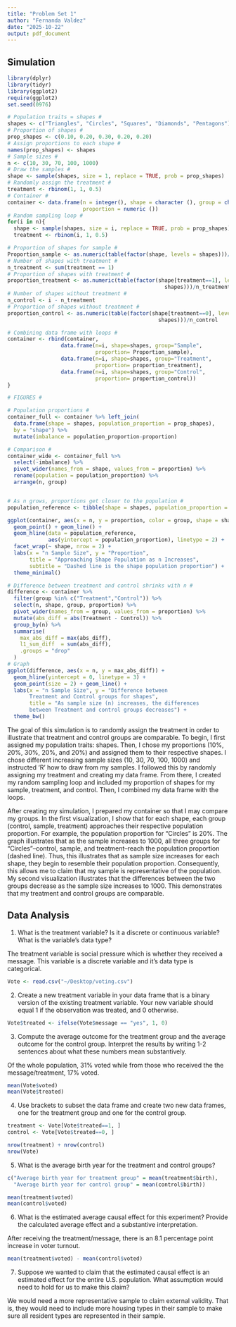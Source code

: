 ```yaml
---
title: "Problem Set 1"
author: "Fernanda Valdez"
date: "2025-10-22"
output: pdf_document
---
```



## Simulation



```r
library(dplyr)
library(tidyr)
library(ggplot2)
require(ggplot2)
set.seed(0976)
```


```r

# Population traits = shapes #
shapes <- c("Triangles", "Circles", "Squares", "Diamonds", "Pentagons")
# Proportion of shapes #
prop_shapes <- c(0.10, 0.20, 0.30, 0.20, 0.20)
# Assign proportions to each shape #
names(prop_shapes) <- shapes
# Sample sizes #
n <- c(10, 30, 70, 100, 1000)
# Draw the samples #
shape <- sample(shapes, size = 1, replace = TRUE, prob = prop_shapes)
# Randomly assign the treatment #
treatment <- rbinom(1, 1, 0.5)
# Container #
container <- data.frame(n = integer(), shape = character (), group = character(), 
                        proportion = numeric ())
# Random sampling loop #
for(i in n){
  shape <- sample(shapes, size = i, replace = TRUE, prob = prop_shapes)
  treatment <- rbinom(i, 1, 0.5)

# Proportion of shapes for sample #
Proportion_sample <- as.numeric(table(factor(shape, levels = shapes)))/i
# Number of shapes with treatment #
n_treatment <- sum(treatment == 1)
# Proportion of shapes with treatment #
proportion_treatment <- as.numeric(table(factor(shape[treatment==1], levels = 
                                                  shapes)))/n_treatment
# Number of shapes without treatment #
n_control <- i - n_treatment
# Proportion of shapes without treatment #
proportion_control <- as.numeric(table(factor(shape[treatment==0], levels=
                                                shapes)))/n_control

# Combining data frame with loops #
container <- rbind(container,
                 data.frame(n=i, shape=shapes, group="Sample", 
                            proportion= Proportion_sample),
                 data.frame(n=i, shape=shapes, group="Treatment", 
                            proportion= proportion_treatment),
                 data.frame(n=i, shape=shapes, group="Control", 
                            proportion= proportion_control))
}

# FIGURES #

# Population proportions #
container_full <- container %>% left_join(
  data.frame(shape = shapes, population_proportion = prop_shapes), 
  by = "shape") %>% 
  mutate(imbalance = population_proportion-proportion)

# Comparison #
container_wide <- container_full %>%
  select(-imbalance) %>% 
  pivot_wider(names_from = shape, values_from = proportion) %>%
  rename(population = population_proportion) %>%
  arrange(n, group)


# As n grows, proportions get closer to the population #
population_reference <- tibble(shape = shapes, population_proportion = prop_shapes)

ggplot(container, aes(x = n, y = proportion, color = group, shape = shape)) +
  geom_point() + geom_line() +
  geom_hline(data = population_reference, 
             aes(yintercept = population_proportion), linetype = 2) +
  facet_wrap(~ shape, nrow = 2) +
  labs(x = "n Sample Size", y = "Proportion",
       title = "Approaching Shape Population as n Increases",
       subtitle = "Dashed line is the shape population proportion") +
  theme_minimal()

# Difference between treatment and control shrinks with n #
difference <- container %>%
  filter(group %in% c("Treatment","Control")) %>%
  select(n, shape, group, proportion) %>%
  pivot_wider(names_from = group, values_from = proportion) %>%
  mutate(abs_diff = abs(Treatment - Control)) %>%
  group_by(n) %>%
  summarise(
    max_abs_diff = max(abs_diff),
    l1_sum_diff  = sum(abs_diff), 
    .groups = "drop"
  )
# Graph
ggplot(difference, aes(x = n, y = max_abs_diff)) +
  geom_hline(yintercept = 0, linetype = 3) +
  geom_point(size = 2) + geom_line() +
  labs(x = "n Sample Size", y = "Difference between 
       Treatment and Control groups for shapes",
       title = "As sample size (n) increases, the differences 
       between Treatment and control groups decreases") +
  theme_bw()

```
The goal of this simulation is to randomly assign the treatment in order to illustrate that treatment and control groups are comparable. To begin, I first assigned my population traits: shapes. Then, I chose my proportions (10%, 20%, 30%, 20%, and 20%)  and assigned them to their respective shapes. I chose different increasing sample sizes (10, 30, 70, 100, 1000) and instructed ‘R’ how to draw from my samples. I followed this by randomly assigning my treatment and creating my data frame. From there, I created my random sampling loop and included my proportion of shapes for my sample, treatment, and control. Then, I combined my data frame with the loops. 

After creating my simulation, I prepared my container so that I may compare my groups. In the first visualization, I show that for each shape, each group (control, sample, treatment) approaches their respective population proportion. For example, the population proportion for “Circles” is 20%. The graph illustrates that as the sample increases to 1000, all three groups for “Circles”–control, sample, and treatment–reach the population proportion (dashed line). Thus, this illustrates that as sample size increases for each shape, they begin to resemble their population proportion. Consequently, this allows me to claim that my sample is representative of the population. My second visualization illustrates that the differences between the two groups decrease as the sample size increases to 1000. This demonstrates that my treatment and control groups are comparable.  



## Data Analysis

1. What is the treatment variable? Is it a discrete or continuous variable? What is the
variable’s data type?

The treatment variable is social pressure which is whether they received a 
message. This variable is a discrete variable and it's data type is categorical.

```r
Vote <- read.csv("~/Desktop/voting.csv")

```

2. Create a new treatment variable in your data frame that is a binary version of the
existing treatment variable. Your new variable should equal 1 if the observation was
treated, and 0 otherwise.

```r
Vote$treated <- ifelse(Vote$message == "yes", 1, 0)
```

3. Compute the average outcome for the treatment group and the average outcome for
the control group. Interpret the results by writing 1-2 sentences about what these
numbers mean substantively.

Of the whole population, 31% voted while from those who received the the message/treatment, 17% voted. 


```r
mean(Vote$voted)
mean(Vote$treated)
```

4. Use brackets to subset the data frame and create two new data frames, one for the
treatment group and one for the control group.

```r
treatment <- Vote[Vote$treated==1, ]
control <- Vote[Vote$treated==0, ]

nrow(treatment) + nrow(control)
nrow(Vote)
```

5. What is the average birth year for the treatment and control groups?

```r
c("Average birth year for treatment group" = mean(treatment$birth),
  "Average birth year for control group" = mean(control$birth))

mean(treatment$voted)
mean(control$voted)
```

6. What is the estimated average causal effect for this experiment? Provide the
calculated average effect and a substantive interpretation.

After receiving the treatment/message, there is an 8.1 percentage point increase 
in voter turnout.

```r
mean(treatment$voted) - mean(control$voted)
```

7. Suppose we wanted to claim that the estimated causal effect is an estimated 
effect for the entire U.S. population. What assumption would need to hold for us 
to make this claim?

We would need a more representative sample to claim external validity. 
That is, they would need to include more housing types in their sample to make sure all 
resident types are represented in their sample. 
